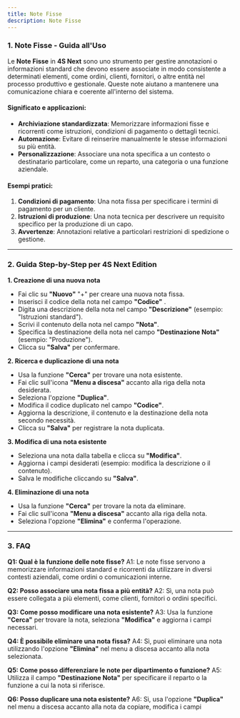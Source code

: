 ```yaml
---
title: Note Fisse
description: Note Fisse
---
```


### 1. Note Fisse - Guida all'Uso

Le **Note Fisse** in **4S Next** sono uno strumento per gestire annotazioni o informazioni standard che devono essere associate in modo consistente a determinati elementi, come ordini, clienti, fornitori, o altre entità nel processo produttivo e gestionale. Queste note aiutano a mantenere una comunicazione chiara e coerente all'interno del sistema.

#### Significato e applicazioni:

* **Archiviazione standardizzata**: Memorizzare informazioni fisse e ricorrenti come istruzioni, condizioni di pagamento o dettagli tecnici.
* **Automazione**: Evitare di reinserire manualmente le stesse informazioni su più entità.
* **Personalizzazione**: Associare una nota specifica a un contesto o destinatario particolare, come un reparto, una categoria o una funzione aziendale.

#### Esempi pratici:

1. **Condizioni di pagamento**: Una nota fissa per specificare i termini di pagamento per un cliente.
2. **Istruzioni di produzione**: Una nota tecnica per descrivere un requisito specifico per la produzione di un capo.
3. **Avvertenze**: Annotazioni relative a particolari restrizioni di spedizione o gestione.

***

### 2.  Guida Step-by-Step per 4S Next Edition

**1. Creazione di una nuova nota**

* Fai clic su **"Nuovo"**  "+" per creare una nuova nota fissa.
* Inserisci il codice della nota nel campo **"Codice"** .
* Digita una descrizione della nota nel campo **"Descrizione"** (esempio: "Istruzioni standard").
* Scrivi il contenuto della nota nel campo **"Nota"**.
* Specifica la destinazione della nota nel campo **"Destinazione Nota"** (esempio: "Produzione").
* Clicca su **"Salva"** per confermare.

**2. Ricerca e duplicazione di una nota**

* Usa la funzione **"Cerca"** per trovare una nota esistente.
* Fai clic sull'icona **"Menu a discesa"** accanto alla riga della nota desiderata.
* Seleziona l'opzione **"Duplica"**.
* Modifica il codice duplicato nel campo **"Codice"**.
* Aggiorna la descrizione, il contenuto e la destinazione della nota secondo necessità.
* Clicca su **"Salva"** per registrare la nota duplicata.

**3. Modifica di una nota esistente**

* Seleziona una nota dalla tabella e clicca su **"Modifica"**.
* Aggiorna i campi desiderati (esempio: modifica la descrizione o il contenuto).
* Salva le modifiche cliccando su **"Salva"**.

**4. Eliminazione di una nota**

* Usa la funzione **"Cerca"** per trovare la nota da eliminare.
* Fai clic sull'icona **"Menu a discesa"** accanto alla riga della nota.
* Seleziona l'opzione **"Elimina"** e conferma l'operazione.

***

### 3. FAQ

**Q1: Qual è la funzione delle note fisse?**
A1: Le note fisse servono a memorizzare informazioni standard e ricorrenti da utilizzare in diversi contesti aziendali, come ordini o comunicazioni interne.

**Q2: Posso associare una nota fissa a più entità?**
A2: Sì, una nota può essere collegata a più elementi, come clienti, fornitori o ordini specifici.

**Q3: Come posso modificare una nota esistente?**
A3: Usa la funzione **"Cerca"** per trovare la nota, seleziona **"Modifica"** e aggiorna i campi necessari.

**Q4: È possibile eliminare una nota fissa?**
A4: Sì, puoi eliminare una nota utilizzando l'opzione **"Elimina"** nel menu a discesa accanto alla nota selezionata.

**Q5: Come posso differenziare le note per dipartimento o funzione?**
A5: Utilizza il campo **"Destinazione Nota"** per specificare il reparto o la funzione a cui la nota si riferisce.

**Q6: Posso duplicare una nota esistente?**
A6: Sì, usa l'opzione **"Duplica"** nel menu a discesa accanto alla nota da copiare, modifica i campi